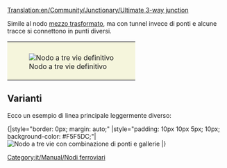 [[Translation:en/Community/Junctionary/Ultimate 3-way junction]]
{{it/Community/Junctionary/Nodi ferroviari}}

Simile al nodo [[it/Mezzo trasformato|mezzo trasformato]], ma con tunnel invece di ponti e alcune tracce si connettono in punti diversi.
{{it/Community/Junctionary/Requisiti nodo|mediamente costoso|2|1|0|3|1|1|1|1|0|0|0||I guasti bloccano una sola linea.|

'''Pro'''
* Alta velocità.
* Elevata capacità di traffico.
* ingorghi molto improbabili.
* Occupa una piccola area.
* Nessuna svolta brusca, possono essere facilmente adattate a qualsiasi lunghezza del treno.
* Spazio di attesa adeguato per i treni nella traccia secondaria .

'''Contro'''
* Lacune di segnalazione per le gallerie. (i tunnel di raddoppio rendono le giunzioni almeno 2x2 più grandi e più difficili da costruire)

'''Suggerimenti'''
* Inizia costruendo prima la traccia "corta in diagonale". Realizzala lunga abbastanza da contenere il tuo treno più lungo.
}}

{|style="border: 0px; margin: auto;"
|style="padding: 10px 10px 5px; 10px; background-color: #F5F5DC;"|[[File:en/Community/Junctionary/Ultimate 3way junction.png|frame|center|Nodo a tre vie definitivo]]
|}


==Varianti==
Ecco un esempio di linea principale leggermente diverso:

{{it/Community/Junctionary/Requisiti nodo|mediamente costoso|3|1|1|4|0|1|1|1|0|0|0||I guasti bloccano una sola linea.|
'''Pro'''
*Elevata capacità di traffico.

'''Contro'''
* Lento, a meno che le tracce non siano diagonali.
* Ingorghi più probabili rispetto alla versione  del nodo a tre vie definitivo.
* Richiede spazio tra le tracce.
* Gira bruscamente, a meno che le piste non siano diagonali.
* Spazio di attesa insufficiente per i treni in attesa.
* Lacune nella segnaletica  a causa dei ponti e gallerie.
* I ponti rallentano i treni MagLev.
}}{|style="border: 0px; margin: auto;"
|style="padding: 10px 10px 5px; 10px; background-color: #F5F5DC;"|[[File:en/Community/Junctionary/3way-over-under.jpeg|center|frame|Nodo a tre vie con combinazione di ponti e gallerie]]
|}


[[Category:it/Manual/Nodi ferroviari]]
